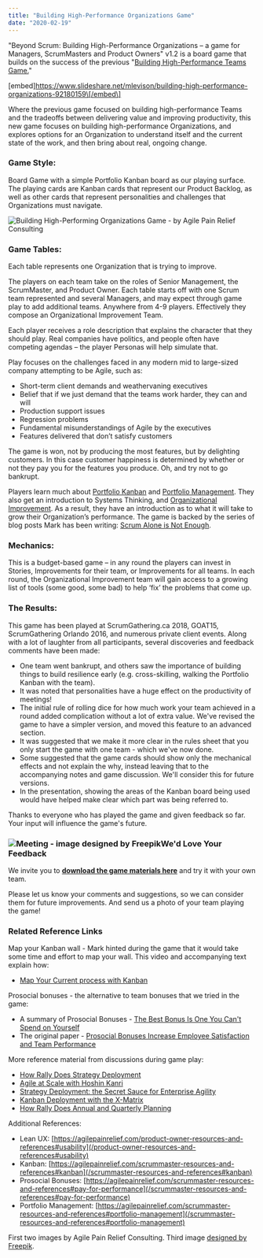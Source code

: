 ```yaml
---
title: "Building High-Performance Organizations Game"
date: "2020-02-19"
---
```


"Beyond Scrum: Building High-Performance Organizations – a game for Managers, ScrumMasters and Product Owners" v1.2 is a board game that builds on the success of the previous "[Building High-Performance Teams Game.](/blog/welcome-to-the-high-performance-teams-game)"

\[embed\]https://www.slideshare.net/mlevison/building-high-performance-organizations-92180159\[/embed\]

Where the previous game focused on building high-performance Teams and the tradeoffs between delivering value and improving productivity, this new game focuses on building high-performance Organizations, and explores options for an Organization to understand itself and the current state of the work, and then bring about real, ongoing change.

### Game Style:

Board Game with a simple Portfolio Kanban board as our playing surface. The playing cards are Kanban cards that represent our Product Backlog, as well as other cards that represent personalities and challenges that Organizations must navigate.

![Building High-Performing Organizations Game - by Agile Pain Relief Consulting](src/content/page/building-high-performance-organizations-game/images/High-Performing-Organizations-Game-Board-small.jpg)

### Game Tables:

Each table represents one Organization that is trying to improve.

The players on each team take on the roles of Senior Management, the ScrumMaster, and Product Owner. Each table starts off with one Scrum team represented and several Managers, and may expect through game play to add additional teams. Anywhere from 4-9 players. Effectively they compose an Organizational Improvement Team.

Each player receives a role description that explains the character that they should play. Real companies have politics, and people often have competing agendas – the player Personas will help simulate that.

Play focuses on the challenges faced in any modern mid to large-sized company attempting to be Agile, such as:

- Short-term client demands and weathervaning executives
- Belief that if we just demand that the teams work harder, they can and will
- Production support issues
- Regression problems
- Fundamental misunderstandings of Agile by the executives
- Features delivered that don’t satisfy customers

The game is won, not by producing the most features, but by delighting customers. In this case customer happiness is determined by whether or not they pay you for the features you produce. Oh, and try not to go bankrupt.

Players learn much about [Portfolio Kanban](/blog/kanban-portfolio-view) and [Portfolio Management](/blog/portfolio-management). They also get an introduction to Systems Thinking, and [Organizational Improvement](/blog/taking-organizational-improvement-with-scrum-seriously). As a result, they have an introduction as to what it will take to grow their Organization’s performance. The game is backed by the series of blog posts Mark has been writing: [Scrum Alone is Not Enough](/blog/scrum-alone-is-not-enough).

### Mechanics:

This is a budget-based game – in any round the players can invest in Stories, Improvements for their team, or Improvements for all teams. In each round, the Organizational Improvement team will gain access to a growing list of tools (some good, some bad) to help ‘fix’ the problems that come up.

### The Results:

This game has been played at ScrumGathering.ca 2018, GOAT15, ScrumGathering Orlando 2016, and numerous private client events. Along with a lot of laughter from all participants, several discoveries and feedback comments have been made:

- One team went bankrupt, and others saw the importance of building things to build resilience early (e.g. cross-skilling, walking the Portfolio Kanban with the team).
- It was noted that personalities have a huge effect on the productivity of meetings!
- The initial rule of rolling dice for how much work your team achieved in a round added complication without a lot of extra value. We've revised the game to have a simpler version, and moved this feature to an advanced section.
- It was suggested that we make it more clear in the rules sheet that you only start the game with one team - which we've now done.
- Some suggested that the game cards should show only the mechanical effects and not explain the why, instead leaving that to the accompanying notes and game discussion. We'll consider this for future versions.
- In the presentation, showing the areas of the Kanban board being used would have helped make clear which part was being referred to.

Thanks to everyone who has played the game and given feedback so far. Your input will influence the game's future.

### ![Meeting - image designed by Freepik](src/content/page/building-high-performance-organizations-game/images/meeting_13-300x300-1.jpg)We'd Love Your Feedback

We invite you to **[download the game materials here](https://www.dropbox.com/sh/tix67rrzry8mqek/AACAZ_DdsiR4eTZVRmPHhDMpa?dl=0)** and try it with your own team.

Please let us know your comments and suggestions, so we can consider them for future improvements. And send us a photo of your team playing the game!

### Related Reference Links

Map your Kanban wall - Mark hinted during the game that it would take some time and effort to map your wall. This video and accompanying text explain how:

- [Map Your Current process with Kanban](https://blog.planview.com/6-benefits-of-kanban-for-project-management/)

Prosocial bonuses - the alternative to team bonuses that we tried in the game:

- A summary of Prosocial Bonuses - [The Best Bonus Is One You Can't Spend on Yourself](https://www.bloomberg.com/news/articles/2013-05-15/the-best-bonus-is-one-you-cant-spend-on-yourself)
- The original paper - [Prosocial Bonuses Increase Employee Satisfaction and Team Performance](https://www.hbs.edu/faculty/Pages/item.aspx?num=44800)

More reference material from discussions during game play:

- [How Rally Does Strategy Deployment](https://www.broadcom.com/products/software/value-stream-management/rally)
- [Agile at Scale with Hoshin Kanri](https://www.infoq.com/news/2014/11/agile-hoshin-kanri/)
- [Strategy Deployment: the Secret Sauce for Enterprise Agility](https://www.slideshare.net/kjscotland/strategy-deployment-the-secret-sauce-for-enterprise-agility-50316137?qid=6ac018d8-b135-45fa-b4b0-b7fd73819830&v=default&b=&from_search=1)
- [Kanban Deployment with the X-Matrix](https://availagility.co.uk/2015/07/31/kanban-deployment-with-the-x-matrix/)
- [How Rally Does Annual and Quarterly Planning](https://www.broadcom.com/products/software/value-stream-management/rally)

Additional References:

- Lean UX: [https://agilepainrelief.com/product-owner-resources-and-references#usability](/product-owner-resources-and-references#usability)
- Kanban: [https://agilepainrelief.com/scrummaster-resources-and-references#kanban](/scrummaster-resources-and-references#kanban)
- Prosocial Bonuses: [https://agilepainrelief.com/scrummaster-resources-and-references#pay-for-performance](/scrummaster-resources-and-references#pay-for-performance)
- Portfolio Management: [https://agilepainrelief.com/scrummaster-resources-and-references#portfolio-management](/scrummaster-resources-and-references#portfolio-management)

First two images by Agile Pain Relief Consulting. Third image [designed by Freepik](https://www.freepik.com/premium-vector/business-group-meeting_723250.htm).
